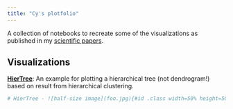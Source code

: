 ```yaml
---
title: "Cy's plotfolio"
---
```


A collection of notebooks to recreate some of the visualizations as published in my [scientific papers](https://scholar.google.com/citations?user=No8cy_cAAAAJ&hl=en).


## Visualizations
[**HierTree**](docs/HierTree.html): An example for plotting a hierarchical tree (not dendrogram!) based on result from hierarchical clustering.


```r
# HierTree - ![half-size image](foo.jpg){#id .class width=50% height=50%}
```

